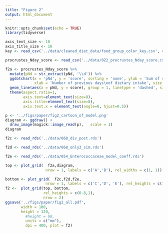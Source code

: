 ```yaml
---
title: "Figure 2"
output: html_document
---
```


```r
knitr::opts_chunk$set(echo = TRUE)
library(tidyverse)
```

```r
axis_text_size <- 10
axis_title_size <- 10
key <- read_csv('../data/cleaned_diet_data/food_group_color_key.csv', col_types = 'ccccc')
```



```r
procrustes_Nday_score <- read_csv('../data/022_procrustes_Nday_score.csv')

f2a <- procrustes_Nday_score %>% 
  mutate(pNd = str_extract(pNd, '\\d')) %>% 
  ggdotchart(x = 'pNd', y = 'score', sorting = 'none', ylab = 'Sum of squares',
             xlab = 'Number of previous days\nof dietary intake', size = 1.3) +
  geom_line(aes(x = pNd, y = score), group = 1, linetype = 'dashed', size = 0.3) +
  theme(aspect.ratio=1,
        axis.text=element_text(size=8), 
        axis.title=element_text(size=8),
        axis.text.x = element_text(angle=0, hjust=0.5)) 


```
```r
p <- '../figs/paper/fig2_cartoon_of_model.png'
diagram <- ggdraw() +
  draw_image(magick::image_read(p),   scale = 1) 
diagram
```

```r
f2c <- read_rds('../data/068_div_post.rds')
```


```r
f2d <- read_rds('../data/068_only3_sim.rds')

f2e <- read_rds('../data/054_Enterococcaceae_model_coeff.rds')
```

```r
top <- plot_grid(  f2a,diagram,
                  nrow = 1, labels = c('A','B'), rel_widths = c(1, 1))

bottom <- plot_grid(  f2c,f2d,f2e, 
                  nrow = 1, labels = c('C','D', 'E'), rel_heights = c(1, 1, 1), align = 'hv')
f2 <-  plot_grid(top, bottom,
                 rel_heights = c(0.8,1),
                 nrow = 2)
ggsave('../figs/paper/fig2_all.pdf',
       width = 180,
       height = 120,
         #height = 60,
         units = c("mm"),
         dpi = 400, plot = f2)
```

